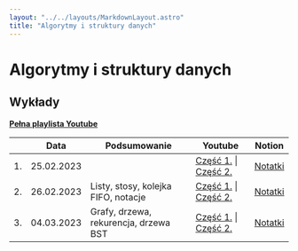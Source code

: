 ```yaml
---
layout: "../../layouts/MarkdownLayout.astro"
title: "Algorytmy i struktury danych"
---
```


# Algorytmy i struktury danych

## Wykłady

[**Pełna playlista Youtube**](https://www.youtube.com/playlist?list=PLxnzOnUpNzMBnLVsncQvUQikhwiMn4r3I)

<div class="overflow-auto">

|     | Data       | Podsumowanie                          | Youtube                                                                              | Notion                                                                                                                    |
| --- | ---------- | ------------------------------------- | ------------------------------------------------------------------------------------ | ------------------------------------------------------------------------------------------------------------------------- |
| 1.  | 25.02.2023 |                                       | [Część 1.](https://youtu.be/ZJEfd5MBZWk) \| [Część 2.](https://youtu.be/lKq-OSopmDk) | [Notatki](https://zippy-tamarillo-525.notion.site/Algorytmy-i-struktury-danych-Wyk-ad-1-796a6a7665094601a41c489003916365) |
| 2.  | 26.02.2023 | Listy, stosy, kolejka FIFO, notacje   | [Część 1.](https://youtu.be/poYHNL2aZ9Q) \| [Część 2.](https://youtu.be/-r9hXyeZ8kM) | [Notatki](https://zippy-tamarillo-525.notion.site/Algorytmy-i-struktury-danych-Wyk-ad-2-2eb41d8ecf1c4cbcb5f1044227b3f151) |
| 3.  | 04.03.2023 | Grafy, drzewa, rekurencja, drzewa BST | [Część 1.](https://youtu.be/PqA-3PzMlRI) \| [Część 2.](https://youtu.be/UJax2grcz_A) | [Notatki](https://zippy-tamarillo-525.notion.site/Algorytmy-i-struktury-danych-Wyk-ad-3-0432b14c71c44e12ac72174efb21a2d9) |

</div>
